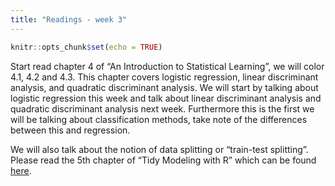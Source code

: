 ```yaml
---
title: "Readings - week 3"
---
```


```r
knitr::opts_chunk$set(echo = TRUE)
```

Start read chapter 4 of "An Introduction to Statistical Learning", we will color 4.1, 4.2 and 4.3. This chapter covers logistic regression, linear discriminant analysis, and quadratic discriminant analysis. 
We will start by talking about logistic regression this week and talk about linear discriminant analysis and quadratic discriminant analysis next week.
Furthermore this is the first we will be talking about classification methods, take note of the differences between this and regression.

We will also talk about the notion of data splitting or "train-test splitting". Please read the 5th chapter of "Tidy Modeling with R" which can be found [here](https://www.tmwr.org/splitting.html).
